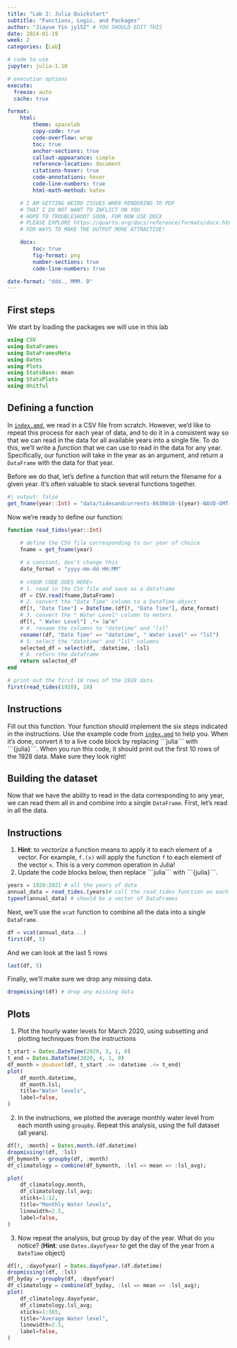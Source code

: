 ```yaml
---
title: "Lab 2: Julia Quickstart"
subtitle: "Functions, Logic, and Packages"
author: "Jiayue Yin jy152" # YOU SHOULD EDIT THIS
date: 2024-01-19
week: 2
categories: [Lab]

# code to use
jupyter: julia-1.10

# execution options
execute:
  freeze: auto  
  cache: true

format: 
    html:
        theme: spacelab
        copy-code: true
        code-overflow: wrap
        toc: true
        anchor-sections: true
        callout-appearance: simple
        reference-location: document
        citations-hover: true
        code-annotations: hover
        code-line-numbers: true
        html-math-method: katex

    # I AM GETTING WEIRD ISSUES WHEN RENDERING TO PDF
    # THAT I DO NOT WANT TO INFLICT ON YOU
    # HOPE TO TROUBLESHOOT SOON, FOR NOW USE DOCX
    # PLEASE EXPLORE https://quarto.org/docs/reference/formats/docx.html
    # FOR WAYS TO MAKE THE OUTPUT MORE ATTRACTIVE!

    docx: 
        toc: true
        fig-format: png
        number-sections: true
        code-line-numbers: true

date-format: "ddd., MMM. D"
---
```


## First steps

We start by loading the packages we will use in this lab

```julia
using CSV
using DataFrames
using DataFramesMeta
using Dates
using Plots
using StatsBase: mean
using StatsPlots
using Unitful
```

## Defining a function

In [`index.qmd`](index.qmd), we read in a CSV file from scratch.
However, we'd like to repeat this process for each year of data, and to do it in a consistent way so that we can read in the data for all available years into a single file.
To do this, we'll write a *function* that we can use to read in the data for any year.
Specifically, our function will take in the year as an argument, and return a `DataFrame` with the data for that year.

Before we do that, let's define a function that will return the filename for a given year.
It's often valuable to stack several functions together.

```julia
#| output: false
get_fname(year::Int) = "data/tidesandcurrents-8638610-$(year)-NAVD-GMT-metric.csv"
```

Now we're ready to define our function:

```julia

function read_tides(year::Int)
    
    # define the CSV file corresponding to our year of choice
    fname = get_fname(year)

    # a constant, don't change this
    date_format = "yyyy-mm-dd HH:MM"
    
    # <YOUR CODE GOES HERE>
    # 1. read in the CSV file and save as a dataframe
    df = CSV.read(fname,DataFrame)
    # 2. convert the "Date Time" column to a DateTime object
    df[!, "Date Time"] = DateTime.(df[!, "Date Time"], date_format)
    # 3. convert the " Water Level" column to meters
    df[!, " Water Level"] .*= 1u"m"
    # 4. rename the columns to "datetime" and "lsl"
    rename!(df, "Date Time" => "datetime", " Water Level" => "lsl")
    # 5. select the "datetime" and "lsl" columns
    selected_df = select(df, :datetime, :lsl)
    # 6. return the dataframe
    return selected_df
end

# print out the first 10 rows of the 1928 data
first(read_tides(1928), 10) 
```

::: {.callout-important}
## Instructions

Fill out this function.
Your function should implement the six steps indicated in the instructions.
Use the example code from [`index.qmd`](index.qmd) to help you.
When it's done, convert it to a live code block by replacing \```julia\``` with \```{julia}\```.
When you run this code, it should print out the first 10 rows of the 1928 data.
Make sure they look right!
:::

## Building the dataset

Now that we have the ability to read in the data corresponding to any year, we can read them all in and combine into a single `DataFrame`.
First, let's read in all the data.

::: {.callout-important}
## Instructions

1. **Hint**: to _vectorize_ a function means to apply it to each element of a vector. For example, `f.(x)` will apply the function `f` to each element of the vector `x`. This is a very common operation in Julia!
1. Update the code blocks below, then replace \```julia\``` with \```{julia}\```.
:::

```julia
years = 1928:2021 # all the years of data
annual_data = read_tides.(years)# call the read_tides function on each year (see hint above!)
typeof(annual_data) # should be a vector of DataFrames
```

Next, we'll use the `vcat` function to combine all the data into a single `DataFrame`.

```julia
df = vcat(annual_data...)
first(df, 5)
```

And we can look at the last 5 rows

```julia
last(df, 5)
```

Finally, we'll make sure we drop any missing data.

```julia
dropmissing!(df) # drop any missing data
```

## Plots

1. Plot the hourly water levels for March 2020, using subsetting and plotting techniques from the instructions
```julia
t_start = Dates.DateTime(2020, 3, 1, 0) 
t_end = Dates.DateTime(2020, 4, 1, 0)
df_month = @subset(df, t_start .<= :datetime .<= t_end)
plot(
    df_month.datetime,
    df_month.lsl;
    title="Water levels",
    label=false, 
)
```

2. In the instructions, we plotted the average monthly water level from each month using `groupby`. Repeat this analysis, using the full dataset (all years). 

```julia
df[!, :month] = Dates.month.(df.datetime)
dropmissing!(df, :lsl)
df_bymonth = groupby(df, :month)
df_climatology = combine(df_bymonth, :lsl => mean => :lsl_avg);

plot(
    df_climatology.month,
    df_climatology.lsl_avg;
    xticks=1:12,
    title="Monthly Water levels",
    linewidth=2.5,
    label=false,
)
```

3. Now repeat the analysis, but group by day of the year. What do you notice? (**Hint**: use `Dates.dayofyear` to get the day of the year from a `DateTime` object)

```julia
df[!, :dayofyear] = Dates.dayofyear.(df.datetime) 
dropmissing!(df, :lsl) 
df_byday = groupby(df, :dayofyear) 
df_climatology = combine(df_byday, :lsl => mean => :lsl_avg); 
plot(
    df_climatology.dayofyear, 
    df_climatology.lsl_avg;
    xticks=1:365, 
    title="Average Water level",
    linewidth=2.5, 
    label=false,
)
```
